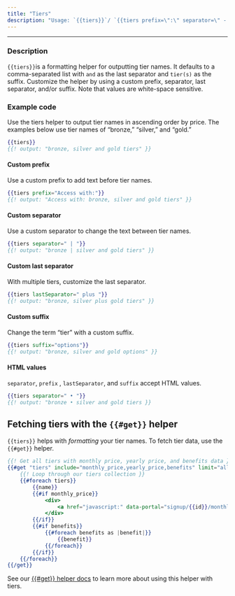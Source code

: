```yaml
---
title: "Tiers"
description: "Usage: `{{tiers}}`/ `{{tiers prefix=\":\" separator=\" - \" lastSeparator=\", \" suffix='options'}}`"
---
```


***

### Description

`{{tiers}}`is a formatting helper for outputting tier names. It defaults to a comma-separated list with `and` as the last separator and `tier(s)` as the suffix. Customize the helper by using a custom prefix, separator, last separator, and/or suffix. Note that values are white-space sensitive.

### Example code

Use the tiers helper to output tier names in ascending order by price. The examples below use tier names of “bronze,” “silver,” and “gold.”

```handlebars
{{tiers}}
{{! output: "bronze, silver and gold tiers" }}
```

#### Custom prefix

Use a custom prefix to add text before tier names.

```handlebars
{{tiers prefix="Access with:"}}
{{! output: "Access with: bronze, silver and gold tiers" }}
```

#### Custom separator

Use a custom separator to change the text between tier names.

```handlebars
{{tiers separator=" | "}}
{{! output: "bronze | silver and gold tiers" }}
```

#### Custom last separator

With multiple tiers, customize the last separator.

```handlebars
{{tiers lastSeparator=" plus "}}
{{! output: "bronze, silver plus gold tiers" }}
```

#### Custom suffix

Change the term “tier” with a custom suffix.

```handlebars
{{tiers suffix="options"}}
{{! output: "bronze, silver and gold options" }}
```

#### HTML values

`separator`, `prefix` , `lastSeparator`, and `suffix` accept HTML values.

```handlebars
{{tiers separator=" • "}}
{{! output: "bronze • silver and gold tiers }}
```

## Fetching tiers with the `{{#get}}` helper

`{{tiers}}` helps with *formatting* your tier names. To fetch tier data, use the `{{#get}}` helper.

```handlebars
{{! Get all tiers with monthly price, yearly price, and benefits data }}
{{#get "tiers" include="monthly_price,yearly_price,benefits" limit="all" as |tiers|}}
    {{! Loop through our tiers collection }}
    {{#foreach tiers}}
        {{name}}
        {{#if monthly_price}}
            <div>
                <a href="javascript:" data-portal="signup/{{id}}/monthly">Monthly – {{price monthly_price currency=currency}}</a>
            </div>
        {{/if}}
        {{#if benefits}}
            {{#foreach benefits as |benefit|}}
                {{benefit}}
            {{/foreach}}
        {{/if}}
    {{/foreach}}
{{/get}}
```

See our [\{\{#get}} helper docs](/themes/helpers/get/) to learn more about using this helper with tiers.